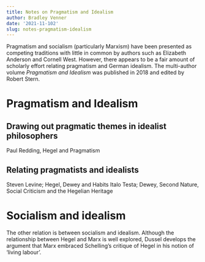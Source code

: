 ```yaml
---
title: Notes on Pragmatism and Idealism
author: Bradley Venner
date: '2021-11-102'
slug: notes-pragmatism-idealism
---
```

Pragmatism and socialism (particularly Marxism) have been presented as competing traditions with little in common by authors such as Elizabeth Anderson and Cornell West. However, there appears to be a fair amount of scholarly effort relating pragmatism and German idealism. The multi-author volume *Pragmatism and Idealism* was published in 2018 and edited by Robert Stern.

# Pragmatism and Idealism

## Drawing out pragmatic themes in idealist philosophers

Paul Redding, Hegel and Pragmatism

## Relating pragmatists and idealists

Steven Levine; Hegel, Dewey and Habits
Italo Testa; Dewey, Second Nature, Social Criticism and the Hegelian Heritage

# Socialism and idealism

The other relation is between socialism and idealism. Although the relationship between Hegel and Marx is well explored, Dussel develops the argument that Marx embraced Schelling's critique of Hegel in his notion of 'living labour'. 